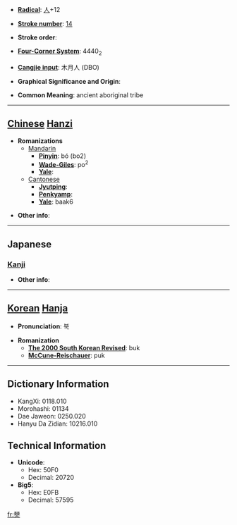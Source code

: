 * '''[[Wiktionary:Chinese radical index| Radical]]''': [[Wiktionary:Chinese radical index 人|人]]+12

* '''[[Wiktionary:Chinese total strokes index|Stroke number]]''': [[Wiktionary:Chinese total strokes index 14|14]]

* '''Stroke order''': 

* '''[[Wiktionary:Chinese four corner index|Four-Corner System]]''': 4440<sub>2</sub>

* '''[[Wiktionary:Chinese Cangjie index|Cangjie input]]''': 木月人 (DBO)

* '''Graphical Significance and Origin''': 

* '''Common Meaning''': ancient aboriginal tribe

----

== [[Chinese]] [[Hanzi]] ==

* '''Romanizations'''
** [[Mandarin]]
*** '''[[Pinyin]]''': bó (bo2)
*** '''[[Wade-Giles]]''': po<sup>2</sup>
*** '''[[Yale]]''': 
**[[Cantonese]]
***'''[[Jyutping]]''':
***'''[[Penkyamp]]''': 
***'''[[Yale]]''': baak6

* '''Other info''': 

----

==Japanese==
===[[Kanji]]===
{{kanji|on readings=[[ほく]] (hoku), [[ぼく]] (boku)
|kun readings=
}}

* '''Other info''':  

----

== [[Korean]] [[Hanja]] ==

* '''Pronunciation''': 북

* '''Romanization'''
** '''[[The 2000 South Korean Revised Romanization|The 2000 South Korean Revised]]''': buk
** '''[[McCune-Reischauer]]''': puk

----

== Dictionary Information ==

* KangXi: 0118.010
* Morohashi: 01134
* Dae Jaweon: 0250.020
* Hanyu Da Zidian: 10216.010

== Technical Information ==

* '''Unicode''':
** Hex: 50F0
** Decimal: 20720
* '''Big5''':
** Hex: E0FB
** Decimal: 57595

[[fr:僰]]